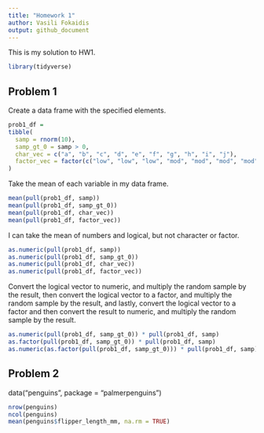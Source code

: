 ```yaml
---
title: "Homework 1"
author: Vasili Fokaidis
output: github_document
---
```


This is my solution to HW1.

```r
library(tidyverse)
```


## Problem 1

Create a data frame with the specified elements.

```r
prob1_df =
tibble(
  samp = rnorm(10),
  samp_gt_0 = samp > 0,
  char_vec = c("a", "b", "c", "d", "e", "f", "g", "h", "i", "j"),
  factor_vec = factor(c("low", "low", "low", "mod", "mod", "mod", "mod", "high", "high", "high"))
)
```

Take the mean of each variable in my data frame.

```r
mean(pull(prob1_df, samp))
mean(pull(prob1_df, samp_gt_0))
mean(pull(prob1_df, char_vec))
mean(pull(prob1_df, factor_vec))
```

I can take the mean of numbers and logical, but not character or factor.

```r
as.numeric(pull(prob1_df, samp))
as.numeric(pull(prob1_df, samp_gt_0))
as.numeric(pull(prob1_df, char_vec))
as.numeric(pull(prob1_df, factor_vec))
```

Convert the logical vector to numeric, and multiply the random sample by the result, then
convert the logical vector to a factor, and multiply the random sample by the result, and lastly, convert the logical vector to a factor and then convert the result to numeric, and multiply the random sample by the result.

```r
as.numeric(pull(prob1_df, samp_gt_0)) * pull(prob1_df, samp)
as.factor(pull(prob1_df, samp_gt_0)) * pull(prob1_df, samp)
as.numeric(as.factor(pull(prob1_df, samp_gt_0))) * pull(prob1_df, samp)
```

## Problem 2

data("penguins", package = "palmerpenguins")

```r
nrow(penguins)
ncol(penguins)
mean(penguins$flipper_length_mm, na.rm = TRUE)
```

